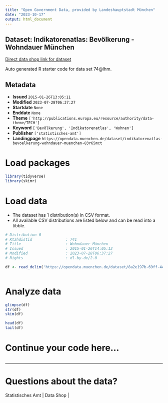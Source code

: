 ```yaml
---
title: "Open Government Data, provided by Landeshauptstadt München"
date: "2023-10-17"
output: html_document
---
```


## Dataset: Indikatorenatlas: Bevölkerung - Wohndauer München

[Direct data shop link for dataset](https://opendata.muenchen.de/dataset/indikatorenatlas-bevoelkerung-wohndauer-muenchen-83r65mct)

Auto generated R starter code for data set 74@lhm.

## Metadata

- **Issued** `2015-01-26T13:05:11`
- **Modified** `2023-07-28T06:37:27`
- **Startdate** `None`
- **Enddate** `None`
- **Theme** `['http://publications.europa.eu/resource/authority/data-theme/TECH']`
- **Keyword** `['Bevölkerung', 'Indikatorenatlas', 'Wohnen']`
- **Publisher** `['statistisches-amt']`
- **Landingpage** `https://opendata.muenchen.de/dataset/indikatorenatlas-bevoelkerung-wohndauer-muenchen-83r65mct`


# Load packages

```r

library(tidyverse)
library(skimr)

```

# Load data

-   The dataset has 1 distribution(s) in CSV format.
-   All available CSV distributions are listed below and can be read into a tibble.

```r

# Distribution 0
# Ktzhdistid               : 741
# Title                    : Wohndauer München
# Issued                   : 2015-01-26T14:05:12
# Modified                 : 2023-07-28T06:37:27
# Rights                   : dl-by-de/2.0

df <- read_delim('https://opendata.muenchen.de/dataset/8a2e197b-69ff-4456-aff1-48763cb5dea3/resource/773a81c6-1467-4c4a-adde-329776f4b44e/download/indikat_bevoelkerung_wohndauer_muenchen_240723.csv')



```

# Analyze data

```r

glimpse(df)
str(df)
skim(df)

head(df)
tail(df)

```

# Continue your code here...

```r

```

------------------------------------------------------------------------

# Questions about the data?

Statistisches Amt | Data Shop | 

